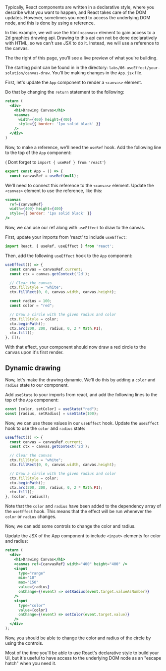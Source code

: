 
Typically, React components are written in a declarative style, where you describe
what you want to happen, and React takes care of the DOM updates. However,
sometimes you need to access the underlying DOM node, and this is done by using a
reference.

In this example, we will use the html `<canvas>` element to gain access to a 2d
graphics drawing api. Drawing to this api can not be done declaratively with HTML,
so we can't use JSX to do it. Instead, we will use a reference to the canvas.

The the right of this page, you'll see a live preview of what you're building.

The starting point can be found in in the directory: `labs/06-useEffect/your-solution/canvas-draw`.
You'll be making changes in the `App.jsx` file.

First, let's update the `App` component to render a `<canvas>` element.

Do that by changing the `return` statement to the following:

```jsx
return (
  <div>
    <h1>Drawing Canvas</h1>
    <canvas
      width={400} height={400}
      style={{ border: '1px solid black' }}
    />
  </div>
)
```

Now, to make a reference, we'll need the `useRef` hook. Add the following line to the top of 
the `App` component:

( Dont forget to  `import { useRef } from 'react'`)

```jsx
export const App = () => {
  const canvasRef = useRef(null);
```

We'll need to connect this reference to the `<canvas>` element. Update the `<canvas>` element
to use the reference, like this:

```jsx
<canvas
  ref={canvasRef}
  width={400} height={400}
  style={{ border: '1px solid black' }}
/>
```

Now, we can use our ref along with `useEffect` to draw to the canvas.

First, update your imports from 'react' to include `useEffect`:

```jsx
import React, { useRef, useEffect } from 'react';
```

Then, add the following `useEffect` hook to the `App` component:

```jsx
useEffect(() => {
  const canvas = canvasRef.current;
  const ctx = canvas.getContext('2d');

  // Clear the canvas
  ctx.fillStyle = "white";
  ctx.fillRect(0, 0, canvas.width, canvas.height);

  const radius = 100;
  const color = "red";

  // Draw a circle with the given radius and color
  ctx.fillStyle = color;
  ctx.beginPath();
  ctx.arc(200, 200, radius, 0, 2 * Math.PI);
  ctx.fill();
}, []);
```

With that effect, your component should now draw a red circle to
the canvas upon it's first render.

## Dynamic drawing

Now, let's make the drawing dynamic. We'll do this by adding a `color` and `radius` state to our component.

Add `useState` to your imports from react, and add the following lines to the top of the `App` component:

```jsx
const [color, setColor] = useState("red");
const [radius, setRadius] = useState(100);
```

Now, we can use these values in our `useEffect` hook. Update the `useEffect` hook to use the `color` and `radius` state:

```jsx
useEffect(() => {
  const canvas = canvasRef.current;
  const ctx = canvas.getContext('2d');

  // Clear the canvas
  ctx.fillStyle = "white";
  ctx.fillRect(0, 0, canvas.width, canvas.height);

  // Draw a circle with the given radius and color
  ctx.fillStyle = color;
  ctx.beginPath();
  ctx.arc(200, 200, radius, 0, 2 * Math.PI);
  ctx.fill();
}, [color, radius]);
```

Note that the `color` and `radius` have been added to the dependency array of the `useEffect` hook.
This means that the effect will be run whenever the `color` or `radius` changes.

Now, we can add some controls to change the color and radius.

Update the JSX of the App component to include `<input>` elements for color and radius:

```jsx
return (
  <div>
    <h1>Drawing Canvas</h1>
    <canvas ref={canvasRef} width="400" height="400" />
    <input
      type="range"
      min="10"
      max="150"
      value={radius}
      onChange={(event) => setRadius(event.target.valueAsNumber)}
    />
    <input
      type="color"
      value={color}
      onChange={(event) => setColor(event.target.value)}
    />
  </div>
);
```

Now, you should be able to change the color and radius of the circle by using the controls.

Most of the time you'll be able to use React's declarative style to build your UI, but
it's useful to have access to the underlying DOM node as an "escape hatch" when you need it.
